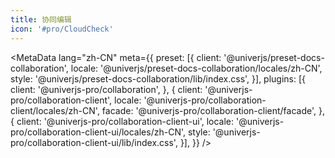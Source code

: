 ```yaml
---
title: 协同编辑
icon: '#pro/CloudCheck'
---
```


<MetaData
  lang="zh-CN"
  meta={{
    preset: [{
      client: '@univerjs/preset-docs-collaboration',
      locale: '@univerjs/preset-docs-collaboration/locales/zh-CN',
      style: '@univerjs/preset-docs-collaboration/lib/index.css',
    }],
    plugins: [{
      client: '@univerjs-pro/collaboration',
    }, {
      client: '@univerjs-pro/collaboration-client',
      locale: '@univerjs-pro/collaboration-client/locales/zh-CN',
      facade: '@univerjs-pro/collaboration-client/facade',
    }, {
      client: '@univerjs-pro/collaboration-client-ui',
      locale: '@univerjs-pro/collaboration-client-ui/locales/zh-CN',
      style: '@univerjs-pro/collaboration-client-ui/lib/index.css',
    }],
  }}
/>
